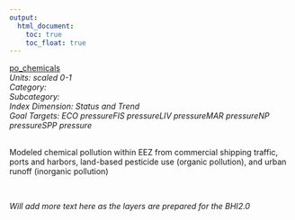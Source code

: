 ```yaml
---
output:
  html_document:
    toc: true
    toc_float: true
---
```


[po_chemicals](https://github.com/OHI-Science/bhi/blob/master/baltic/layers/po_chemicals_gl2018.csv)\
*Units: scaled 0-1*\
*Category:*\
*Subcategory:*\
*Index Dimension: Status and Trend*\
*Goal Targets: ECO pressureFIS pressureLIV pressureMAR pressureNP pressureSPP pressure*\
<br>

Modeled chemical pollution within EEZ from commercial shipping traffic, ports and harbors, land-based pesticide use (organic pollution), and urban runoff (inorganic pollution)

<br>

*Will add more text here as the layers are prepared for the BHI2.0*

<br>



<br>

